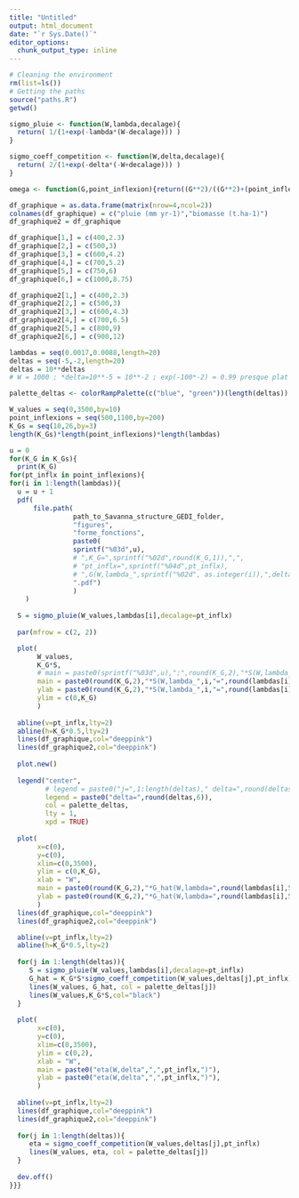 ```yaml
---
title: "Untitled"
output: html_document
date: "`r Sys.Date()`"
editor_options: 
  chunk_output_type: inline
---
```


```r
# Cleaning the environment
rm(list=ls())
# Getting the paths
source("paths.R")
getwd()
```



```r

sigmo_pluie <- function(W,lambda,decalage){
  return( 1/(1+exp(-lambda*(W-decalage))) )
}

sigmo_coeff_competition <- function(W,delta,decalage){
  return( 2/(1+exp(-delta*(-W+decalage))) )
}

omega <- function(G,point_inflexion){return((G**2)/((G**2)+(point_inflexion**2)))}

df_graphique = as.data.frame(matrix(nrow=4,ncol=2))
colnames(df_graphique) = c("pluie (mm yr-1)","biomasse (t.ha-1)")
df_graphique2 = df_graphique

df_graphique[1,] = c(400,2.3)
df_graphique[2,] = c(500,3)
df_graphique[3,] = c(600,4.2)
df_graphique[4,] = c(700,5.2)
df_graphique[5,] = c(750,6)
df_graphique[6,] = c(1000,8.75)

df_graphique2[1,] = c(400,2.3)
df_graphique2[2,] = c(500,3)
df_graphique2[3,] = c(600,4.3)
df_graphique2[4,] = c(700,6.5)
df_graphique2[5,] = c(800,9)
df_graphique2[6,] = c(900,12)
```


```r
lambdas = seq(0.0017,0.0088,length=20)
deltas = seq(-5,-2,length=20)
deltas = 10**deltas
# W = 1000 ; *delta=10**-5 = 10**-2 ; exp(-100*-2) = 0.99 presque plat

palette_deltas <- colorRampPalette(c("blue", "green"))(length(deltas))

W_values = seq(0,3500,by=10)
point_inflexions = seq(500,1100,by=200)
K_Gs = seq(10,26,by=3)
length(K_Gs)*length(point_inflexions)*length(lambdas)

u = 0
for(K_G in K_Gs){
  print(K_G)
for(pt_inflx in point_inflexions){
for(i in 1:length(lambdas)){
  u = u + 1
  pdf(
      file.path(
                path_to_Savanna_structure_GEDI_folder,
                "figures",
                "forme_fonctions",
                paste0(
                sprintf("%03d",u),
                # ",K_G=",sprintf("%02d",round(K_G,1)),",",
                # "pt_inflx=",sprintf("%04d",pt_inflx),
                # ",G(W,lambda_",sprintf("%02d", as.integer(i)),",delta)",
                ".pdf")
                )
    )
  
  S = sigmo_pluie(W_values,lambdas[i],decalage=pt_inflx)
  
  par(mfrow = c(2, 2))

  plot(
       W_values,
       K_G*S,
       # main = paste0(sprintf("%03d",u),";",round(K_G,2),"*S(W,lambda_",i,"=",round(lambdas[i],5),",",pt_inflx,")"),
       main = paste0(round(K_G,2),"*S(W,lambda_",i,"=",round(lambdas[i],5),",",pt_inflx,")"),
       ylab = paste0(round(K_G,2),"*S(W,lambda_",i,"=",round(lambdas[i],5),",",pt_inflx,")"),
       ylim = c(0,K_G)
       )
  
  abline(v=pt_inflx,lty=2)
  abline(h=K_G*0.5,lty=2)
  lines(df_graphique,col="deeppink")
  lines(df_graphique2,col="deeppink")
  
  plot.new()
  
  legend("center",
         # legend = paste0("j=",1:length(deltas)," delta=",round(deltas,6)),
         legend = paste0("delta=",round(deltas,6)), 
         col = palette_deltas, 
         lty = 1,
         xpd = TRUE)
  
  plot(
       x=c(0),
       y=c(0),
       xlim=c(0,3500),
       ylim = c(0,K_G),
       xlab = "W",
       main = paste0(round(K_G,2),"*G_hat(W,lambda=",round(lambdas[i],5),",delta",",",pt_inflx,")"),
       ylab = paste0(round(K_G,2),"*G_hat(W,lambda=",round(lambdas[i],5),",delta",",",pt_inflx,")"),
       )
  lines(df_graphique,col="deeppink")
  lines(df_graphique2,col="deeppink")

  abline(v=pt_inflx,lty=2)
  abline(h=K_G*0.5,lty=2)
 
  for(j in 1:length(deltas)){
     S = sigmo_pluie(W_values,lambdas[i],decalage=pt_inflx)
     G_hat = K_G*S*sigmo_coeff_competition(W_values,deltas[j],pt_inflx)
     lines(W_values, G_hat, col = palette_deltas[j])
     lines(W_values,K_G*S,col="black")
  }
  
  plot(
       x=c(0),
       y=c(0),
       xlim=c(0,3500),
       ylim = c(0,2),
       xlab = "W",
       main = paste0("eta(W,delta",",",pt_inflx,")"),
       ylab = paste0("eta(W,delta",",",pt_inflx,")"),
       )
  
  abline(v=pt_inflx,lty=2)
  lines(df_graphique,col="deeppink")
  lines(df_graphique2,col="deeppink")
 
  for(j in 1:length(deltas)){
     eta = sigmo_coeff_competition(W_values,deltas[j],pt_inflx)
     lines(W_values, eta, col = palette_deltas[j])
  }
  
  dev.off()
}}}
```










